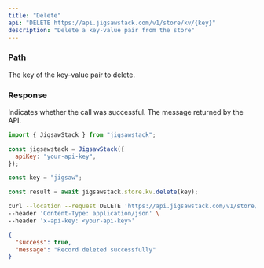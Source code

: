 ```yaml
---
title: "Delete"
api: "DELETE https://api.jigsawstack.com/v1/store/kv/{key}"
description: "Delete a key-value pair from the store"
---
```


### Path

<ParamField path="key" type="string" required>
  The key of the key-value pair to delete.
</ParamField>

<Snippet file="header.mdx" />

### Response

<ResponseField name="success" type="boolean">
  Indicates whether the call was successful.
</ResponseField>

<ResponseField name="message" type="string">
  The message returned by the API.
</ResponseField>

<RequestExample>

```javascript Node.js
import { JigsawStack } from "jigsawstack";

const jigsawstack = JigsawStack({
  apiKey: "your-api-key",
});

const key = "jigsaw";

const result = await jigsawstack.store.kv.delete(key);
```

```bash cURL
curl --location --request DELETE 'https://api.jigsawstack.com/v1/store/kv/{key}' \
--header 'Content-Type: application/json' \
--header 'x-api-key: <your-api-key>'
```

</RequestExample>

<ResponseExample>

```json Response
{
  "success": true,
  "message": "Record deleted successfully"
}
```

</ResponseExample>
